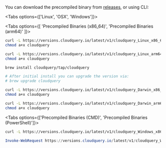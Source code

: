 
You can download the precompiled binary from [releases](https://github.com/cloudquery/cloudquery/releases), or using CLI:

<Tabs options={['Linux', 'OSX', 'Windows']}>

<Tab>

<Tabs options={[ 'Precompiled Binaries (x86_64)', 'Precompiled Binaries (arm64)' ]}>

<Tab>

```bash
curl -L https://versions.cloudquery.io/latest/v1/cloudquery_Linux_x86_64 -o cloudquery
chmod a+x cloudquery
```

</Tab>

<Tab>

```bash
curl -L https://versions.cloudquery.io/latest/v1/cloudquery_Linux_arm64 -o cloudquery
chmod a+x cloudquery
```

</Tab>

</Tabs>

</Tab>

<Tab>
<Tabs options={['Homebrew', 'Precompiled Binaries (x86_64)', 'Precompiled Binaries (arm64)']}>
<Tab>

```bash
brew install cloudquery/tap/cloudquery

# After initial install you can upgrade the version via:
# brew upgrade cloudquery
```

</Tab>

<Tab>

```bash
curl -L https://versions.cloudquery.io/latest/v1/cloudquery_Darwin_x86_64 -o cloudquery
chmod a+x cloudquery
```

</Tab>

<Tab>

```bash
curl -L https://versions.cloudquery.io/latest/v1/cloudquery_Darwin_arm64 -o cloudquery
chmod a+x cloudquery
```

</Tab>

</Tabs>

</Tab>

<Tab>

<Tabs options={['Precompiled Binaries (CMD)', 'Precompiled Binaries (PowerShell)']}>

<Tab>

```bash
curl -L https://versions.cloudquery.io/latest/v1/cloudquery_Windows_x86_64.exe -o cloudquery.exe
```

</Tab>

<Tab>

```powershell
Invoke-WebRequest https://versions.cloudquery.io/latest/v1/cloudquery_Windows_x86_64.exe -o cloudquery.exe
```

</Tab>

</Tabs>

</Tab>

</Tabs>
